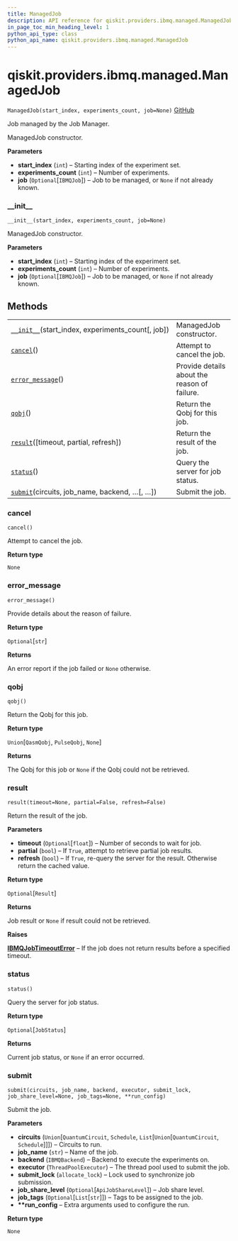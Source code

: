 ```yaml
---
title: ManagedJob
description: API reference for qiskit.providers.ibmq.managed.ManagedJob
in_page_toc_min_heading_level: 1
python_api_type: class
python_api_name: qiskit.providers.ibmq.managed.ManagedJob
---
```


# qiskit.providers.ibmq.managed.ManagedJob

<span id="qiskit.providers.ibmq.managed.ManagedJob" />

`ManagedJob(start_index, experiments_count, job=None)` [GitHub](https://github.com/qiskit/qiskit-ibmq-provider/tree/stable/0.15/qiskit/providers/ibmq/managed/managedjob.py "view source code")

Job managed by the Job Manager.

ManagedJob constructor.

**Parameters**

*   **start\_index** (`int`) – Starting index of the experiment set.
*   **experiments\_count** (`int`) – Number of experiments.
*   **job** (`Optional`\[`IBMQJob`]) – Job to be managed, or `None` if not already known.

### \_\_init\_\_

<span id="qiskit.providers.ibmq.managed.ManagedJob.__init__" />

`__init__(start_index, experiments_count, job=None)`

ManagedJob constructor.

**Parameters**

*   **start\_index** (`int`) – Starting index of the experiment set.
*   **experiments\_count** (`int`) – Number of experiments.
*   **job** (`Optional`\[`IBMQJob`]) – Job to be managed, or `None` if not already known.

## Methods

|                                                                                                                                                                |                                              |
| -------------------------------------------------------------------------------------------------------------------------------------------------------------- | -------------------------------------------- |
| [`__init__`](#qiskit.providers.ibmq.managed.ManagedJob.__init__ "qiskit.providers.ibmq.managed.ManagedJob.__init__")(start\_index, experiments\_count\[, job]) | ManagedJob constructor.                      |
| [`cancel`](#qiskit.providers.ibmq.managed.ManagedJob.cancel "qiskit.providers.ibmq.managed.ManagedJob.cancel")()                                               | Attempt to cancel the job.                   |
| [`error_message`](#qiskit.providers.ibmq.managed.ManagedJob.error_message "qiskit.providers.ibmq.managed.ManagedJob.error_message")()                          | Provide details about the reason of failure. |
| [`qobj`](#qiskit.providers.ibmq.managed.ManagedJob.qobj "qiskit.providers.ibmq.managed.ManagedJob.qobj")()                                                     | Return the Qobj for this job.                |
| [`result`](#qiskit.providers.ibmq.managed.ManagedJob.result "qiskit.providers.ibmq.managed.ManagedJob.result")(\[timeout, partial, refresh])                   | Return the result of the job.                |
| [`status`](#qiskit.providers.ibmq.managed.ManagedJob.status "qiskit.providers.ibmq.managed.ManagedJob.status")()                                               | Query the server for job status.             |
| [`submit`](#qiskit.providers.ibmq.managed.ManagedJob.submit "qiskit.providers.ibmq.managed.ManagedJob.submit")(circuits, job\_name, backend, …\[, …])          | Submit the job.                              |

### cancel

<span id="qiskit.providers.ibmq.managed.ManagedJob.cancel" />

`cancel()`

Attempt to cancel the job.

**Return type**

`None`

### error\_message

<span id="qiskit.providers.ibmq.managed.ManagedJob.error_message" />

`error_message()`

Provide details about the reason of failure.

**Return type**

`Optional`\[`str`]

**Returns**

An error report if the job failed or `None` otherwise.

### qobj

<span id="qiskit.providers.ibmq.managed.ManagedJob.qobj" />

`qobj()`

Return the Qobj for this job.

**Return type**

`Union`\[`QasmQobj`, `PulseQobj`, `None`]

**Returns**

The Qobj for this job or `None` if the Qobj could not be retrieved.

### result

<span id="qiskit.providers.ibmq.managed.ManagedJob.result" />

`result(timeout=None, partial=False, refresh=False)`

Return the result of the job.

**Parameters**

*   **timeout** (`Optional`\[`float`]) – Number of seconds to wait for job.
*   **partial** (`bool`) – If `True`, attempt to retrieve partial job results.
*   **refresh** (`bool`) – If `True`, re-query the server for the result. Otherwise return the cached value.

**Return type**

`Optional`\[`Result`]

**Returns**

Job result or `None` if result could not be retrieved.

**Raises**

[**IBMQJobTimeoutError**](qiskit.providers.ibmq.job.IBMQJobTimeoutError "qiskit.providers.ibmq.job.IBMQJobTimeoutError") – If the job does not return results before a specified timeout.

### status

<span id="qiskit.providers.ibmq.managed.ManagedJob.status" />

`status()`

Query the server for job status.

**Return type**

`Optional`\[`JobStatus`]

**Returns**

Current job status, or `None` if an error occurred.

### submit

<span id="qiskit.providers.ibmq.managed.ManagedJob.submit" />

`submit(circuits, job_name, backend, executor, submit_lock, job_share_level=None, job_tags=None, **run_config)`

Submit the job.

**Parameters**

*   **circuits** (`Union`\[`QuantumCircuit`, `Schedule`, `List`\[`Union`\[`QuantumCircuit`, `Schedule`]]]) – Circuits to run.
*   **job\_name** (`str`) – Name of the job.
*   **backend** (`IBMQBackend`) – Backend to execute the experiments on.
*   **executor** (`ThreadPoolExecutor`) – The thread pool used to submit the job.
*   **submit\_lock** (`allocate_lock`) – Lock used to synchronize job submission.
*   **job\_share\_level** (`Optional`\[`ApiJobShareLevel`]) – Job share level.
*   **job\_tags** (`Optional`\[`List`\[`str`]]) – Tags to be assigned to the job.
*   **\*\*run\_config** – Extra arguments used to configure the run.

**Return type**

`None`

